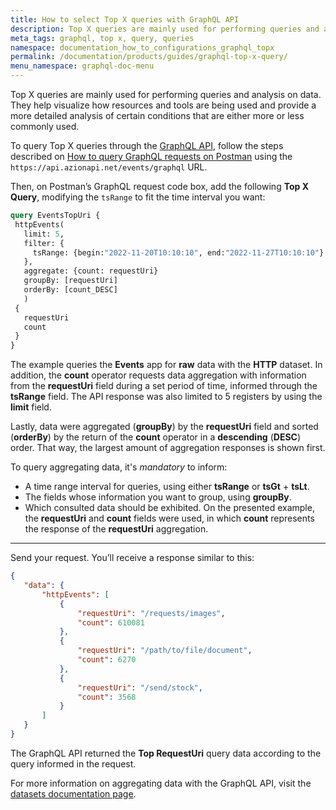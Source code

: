 ```yaml
---
title: How to select Top X queries with GraphQL API
description: Top X queries are mainly used for performing queries and analysis on data. They help visualize how resources and tools are being used and provide a more detailed analysis of certain conditions that are either more or less commonly used.
meta_tags: graphql, top x, query, queries
namespace: documentation_how_to_configurations_graphql_topx
permalink: /documentation/products/guides/graphql-top-x-query/
menu_namespace: graphql-doc-menu
---
```


Top X queries are mainly used for performing queries and analysis on data. They help visualize how resources and tools are being used and provide a more detailed analysis of certain conditions that are either more or less commonly used.

To query Top X queries through the [GraphQL API](/en/documentation/products/graphql-api-overview), follow the steps described on [How to query GraphQL requests on Postman](https://www.azion.com/en/documentation/products/guides/query-graphql-postman/) using the `https://api.azionapi.net/events/graphql` URL.

Then, on Postman’s GraphQL request code box, add the following **Top X Query**, modifying the `tsRange` to fit the time interval you want:

```graphql
query EventsTopUri {
 httpEvents(
   limit: 5,
   filter: {
     tsRange: {begin:"2022-11-20T10:10:10", end:"2022-11-27T10:10:10"}
   },
   aggregate: {count: requestUri}
   groupBy: [requestUri]
   orderBy: [count_DESC]
   )
 {
   requestUri
   count
 }
}
```

The example queries the **Events** app for **raw** data with the **HTTP** dataset. In addition, the **count** operator requests data aggregation with information from the **requestUri** field during a set period of time, informed through the **tsRange** field. The API response was also limited to 5 registers by using the **limit** field.

Lastly, data were aggregated (**groupBy**) by the **requestUri** field and sorted (**orderBy**) by the return of the **count** operator in a **descending** (**DESC**) order. That way, the largest amount of aggregation responses is shown first.

To query aggregating data, it's *mandatory* to inform:

- A time range interval for queries, using either **tsRange** or **tsGt** + **tsLt**.
- The fields whose information you want to group, using **groupBy**.
- Which consulted data should be exhibited. On the presented example, the **requestUri** and **count** fields were used, in which **count** represents the response of the **requestUri** aggregation.

---

Send your request. You’ll receive a response similar to this:

```json
{
   "data": {
       "httpEvents": [
           {
               "requestUri": "/requests/images",
               "count": 610081
           },
           {
               "requestUri": "/path/to/file/document",
               "count": 6270
           },
           {
               "requestUri": "/send/stock",
               "count": 3568
           }
       ]
   }
}
```

The GraphQL API returned the **Top RequestUri** query data according to the query informed in the request.

For more information on aggregating data with the GraphQL API, visit the [datasets documentation page](/en/documentation/products/graphql-api-features/#queries-datasets).
